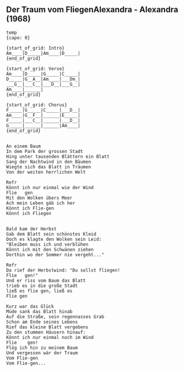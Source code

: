## Der Traum vom FliegenAlexandra - Alexandra (1968)
```
{temp: 8/8}
{capo: 0}

{start_of_grid: Intro}
Am____|D_____|Am____|D_____|
{end_of_grid}

{start_of_grid: Verse}
Am____|D_____|G_____|C_____|
D_____|G__A__|Am____|___Dm_|
___G__|___C__|___D__|___G__|
Am____|______|
{end_of_grid}

{start_of_grid: Chorus}
F_____|G_____|C_____|___D__|
Am____|G__F__|______|E_____|
F_____|___C__|______|___D__|
G_____|______|______|Am____|
{end_of_grid}


An einem Baum
In dem Park der grossen Stadt
Hing unter tausenden Blättern ein Blatt
Sang der Nachtwind in den Bäumen
Wiegte sich das Blatt in Träumen
Von der weiten herrlichen Welt

Refr
Könnt ich nur einmal wie der Wind
Flie   gen
Mit den Wolken übers Meer
Ach mein Leben gäb ich her
Könnt ich Flie-gen
Könnt ich Fliegen


Bald kam der Herbst
Gab dem Blatt sein schönstes Kleid
Doch es klagte den Wolken sein Leid:
"Bleiben muss ich und verblühen
Könnt ich mit den Schwänen ziehen
Dorthin wo der Sommer nie vergeht..."

Refr
Da rief der Herbstwind: "Du sollst fliegen! 
Flie   gen!"
Und er riss vom Baum das Blatt
trieb es in die große Stadt
ließ es flie gen, ließ es
Flie gen
 
Kurz war das Glück
Müde sank das Blatt hinab
Auf die Straße, sein regennasses Grab
Schon am Ende seines Lebens
Rief das kleine Blatt vergebens
Zu den stummen Häusern hinauf:
Könnt ich nur einmal noch im Wind
Flie    gen!
Flög ich hin zu meinem Baum
Und vergessen wär der Traum
Vom Flie-gen
Vom Flie-gen...

```
